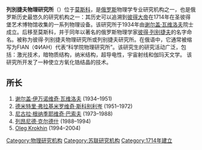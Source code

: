 {{Unreferenced|time=2020-08-21T05:00:33+00:00}}
'''列別捷夫物理研究所'''（{{lang-ru| Физи́ческий институ́т имени П.Н.Ле́бедева Российской академии наук (ФИАН)}}）位于[[莫斯科|莫斯科]]，是[[俄罗斯|俄罗斯]]物理学专业研究机构之一，也是俄罗斯历史最悠久的研究机构之一：其历史可以追溯到[[彼得大帝|彼得大帝]]在1714年在圣彼得堡艺术博物馆收集的一系列物理设备。该研究所于1934年由[[谢尔盖·瓦维洛夫|谢尔盖·瓦维洛夫]]院士成立。后移至莫斯科，并于同年以著名的俄罗斯物理学家[[彼得·列别捷夫|彼得·列别捷夫]]的名字命名。被称为彼得·列别捷夫物理研究所或列别捷夫研究所。在俄语中，它通常被缩写为FIAN（ФИАН）代表“科学院物理研究所”。该研究生的研究活动广泛，包括：激光技术，暗物质结构，纳米结构，超导电性，宇宙射线和伽玛天文学。 该研究所开发了一种使立方氧化锆结晶的技术。

==所长==
# [[谢尔盖·伊万诺维奇·瓦维洛夫|谢尔盖·伊万诺维奇·瓦维洛夫]] (1934–1951)
# [[德米特里·弗拉基米罗维奇·斯科别利岑|德米特里·弗拉基米罗维奇·斯科别利岑]] (1951–1972)
# [[尼古拉·根纳季耶维奇·巴索夫|尼古拉·根纳季耶维奇·巴索夫]] (1973–1988)
# [[列昂尼德·克尔德什|列昂尼德·克尔德什]] (1988–1994)
# [[Oleg_Krokhin|Oleg Krokhin]] (1994–2004)

[[Category:物理研究机构|Category:物理研究机构]]
[[Category:苏联研究机构|Category:苏联研究机构]]
[[Category:1714年建立|Category:1714年建立]]